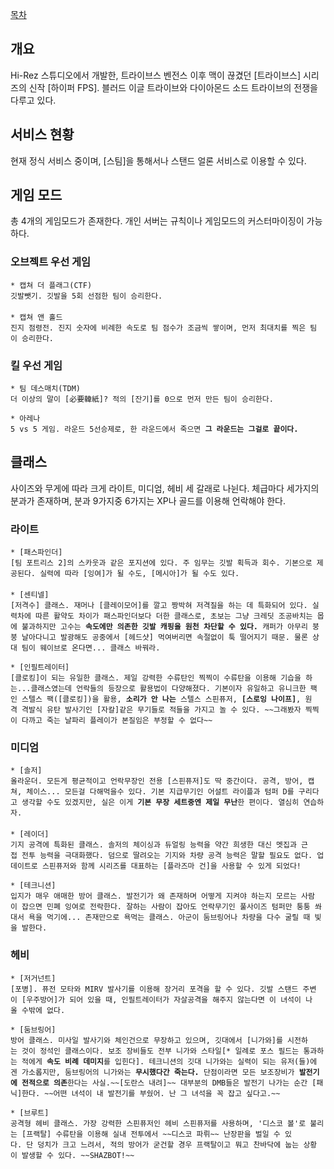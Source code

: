 [[목차]]

== 개요 ==
Hi-Rez 스튜디오에서 개발한, 트라이브스 벤전스 이후 맥이 끊겼던 [트라이브스] 시리즈의 신작 [하이퍼 FPS]. 블러드 이글 트라이브와 다이아몬드 소드 트라이브의 전쟁을 다루고 있다.

== 서비스 현황 ==
현재 정식 서비스 중이며, [스팀]을 통해서나 스탠드 얼론 서비스로 이용할 수 있다.

== 게임 모드 ==
총 4개의 게임모드가 존재한다. 개인 서버는 규칙이나 게임모드의 커스터마이징이 가능하다.

=== 오브젝트 우선 게임 ===
 * 캡쳐 더 플래그(CTF)
 깃발뺏기. 깃발을 5회 선점한 팀이 승리한다.
 
 * 캡쳐 앤 홀드
 진지 점령전. 진지 숫자에 비례한 속도로 팀 점수가 조금씩 쌓이며, 먼저 최대치를 찍은 팀이 승리한다.

=== 킬 우선 게임 ===
 * 팀 데스매치(TDM)
 더 이상의 말이 [必要韓紙]? 적의 [잔기]를 0으로 먼저 만든 팀이 승리한다.

 * 아레나
 5 vs 5 게임. 라운드 5선승제로, 한 라운드에서 죽으면 '''그 라운드는 그걸로 끝이다.'''

== 클래스 ==
사이즈와 무게에 따라 크게 라이트, 미디엄, 헤비 세 갈래로 나뉜다. 체급마다 세가지의 분과가 존재하며, 분과 9가지중 6가지는 XP나 골드를 이용해 언락해야 한다.

=== 라이트 ===
 * [패스파인더]
 [팀 포트리스 2]의 스카웃과 같은 포지션에 있다. 주 임무는 깃발 획득과 회수. 기본으로 제공된다. 실력에 따라 [잉여]가 될 수도, [메시아]가 될 수도 있다.
 
 * [센티넬]
 [저격수] 클래스. 재머나 [클레이모어]를 깔고 짱박혀 저격질을 하는 데 특화되어 있다. 실력차에 따른 활약도 차이가 패스파인더보다 더한 클래스로, 초보는 그냥 크레딧 조공바치는 몹에 불과하지만 고수는 '''속도에만 의존한 깃발 캐핑을 원천 차단할 수 있다.''' 캐퍼가 아무리 붕붕 날아다니고 발광해도 공중에서 [헤드샷] 먹여버리면 속절없이 툭 떨어지기 때문. 물론 상대 팀이 웨이브로 온다면... 클래스 바꿔라.

 * [인필트레이터]
 [클로킹]이 되는 유일한 클래스. 제일 강력한 수류탄인 찍찍이 수류탄을 이용해 기습을 하는...클래스였는데 언락들의 등장으로 활용법이 다양해졌다. 기본이자 유일하고 유니크한 팩인 스텔스 팩([클로킹])을 활용, '''소리가 안 나는''' 스텔스 스핀퓨저, '''[스로잉 나이프]''', 원격 격발식 유탄 발사기인 [자칼]같은 무기들로 적들을 가지고 놀 수 있다. ~~그래봤자 찍찍이 다까고 죽는 날파리 플레이가 본질임은 부정할 수 없다~~

=== 미디엄 ===
 * [솔저]
 올라운더. 모든게 평균적이고 언락무장인 전용 [스핀퓨저]도 딱 중간이다. 공격, 방어, 캡쳐, 체이스... 모든걸 다해먹을수 있다. 기본 지급무기인 어설트 라이플과 텀퍼 D를 구리다고 생각할 수도 있겠지만, 실은 이게 '''기본 무장 세트중엔 제일 무난'''한 편이다. 열심히 연습하자.
 
 * [레이더]
 기지 공격에 특화된 클래스. 솔저의 체이싱과 듀얼링 능력을 약간 희생한 대신 멧집과 근접 전투 능력을 극대화했다. 덤으로 딸려오는 기지와 차량 공격 능력은 말할 필요도 없다. 업데이트로 스핀퓨저와 함께 시리즈를 대표하는 [플라즈마 건]을 사용할 수 있게 되었다!

 * [테크니션]
 입지가 매우 애매한 방어 클래스. 발전기가 왜 존재하며 어떻게 지켜야 하는지 모르는 사람이 잡으면 민폐 잉여로 전락한다. 잘하는 사람이 잡아도 언락무기인 풀사이즈 텀퍼만 퉁퉁 쏴대서 욕을 먹기에... 존재만으로 욕먹는 클래스. 아군이 둠브링어나 차량을 다수 굴릴 때 빛을 발한다.

=== 헤비 ===
 * [저거넌트]
 [포병]. 퓨전 모타와 MIRV 발사기를 이용해 장거리 포격을 할 수 있다. 깃발 스탠드 주변이 [우주방어]가 되어 있을 때, 인필트레이터가 자살공격을 해주지 않는다면 이 녀석이 나올 수밖에 없다.

 * [둠브링어]
 방어 클래스. 미사일 발사기와 체인건으로 무장하고 있으며, 깃대에서 [니가와]를 시전하는 것이 정석인 클래스이다. 보조 장비들도 전부 니가와 스타일[* 일례로 포스 필드는 통과하는 적에게 '''속도 비례 데미지'''를 입힌다]. 테크니션의 깃대 니가와는 실력이 되는 유저(들)에겐 가소롭지만, 둠브링어의 니가와는 '''무시했다간 죽는다.''' 단점이라면 모든 보조장비가 '''발전기에 전적으로 의존'''한다는 사실.~~[도란스 내려]~~ 대부분의 DMB들은 발전기 나가는 순간 [패닉]한다. ~~어떤 녀석이 내 발전기를 부쉈어. 난 그 녀석을 꼭 잡고 싶다고.~~

 * [브루트]
 공격형 헤비 클래스. 가장 강력한 스핀퓨저인 헤비 스핀퓨저를 사용하며, '디스코 볼'로 불리는 [프랙탈] 수류탄을 이용해 실내 전투에서 ~~디스코 파뤼~~ 난장판을 벌일 수 있다. 단 덩치가 크고 느려서, 적의 방어가 굳건할 경우 프랙탈이고 뭐고 찬바닥에 눕는 상황이 발생할 수 있다. ~~SHAZBOT!~~

